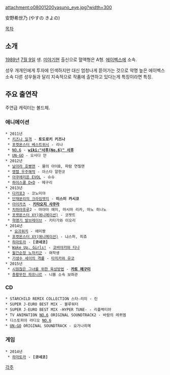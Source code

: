 attachment:o08001200yasuno_eye.jpg?width=300

安野希世乃 (やすの きよの)

[[목차]]
== 소개 ==
[[1989년]] [[7월 9일]] 생. [[미야기]]현 출신으로 혈액형은 A형. [[에이벡스]]에 소속.

성우 개개인에게 투자에 인색하지만 대신 엄청나게 뜯어가는 것으로 악명 높은 에이벡스 소속 다른 성우들과 달리 지속적으로 작품에 출연하고 있다는게 특징이라면 특징.

== 주요 출연작 ==
주연급 캐릭터는 볼드체.
=== 애니메이션 ===
 * 2011년
  * [[키즈나 일격]] - '''토도로키 키즈나'''
  * [[포켓몬스터 베스트위시]] - 리나
  * [[NO.6]] - '''[[wiki:"사후(No.6)" 사후]]'''
  * [[UN-GO]] - 오사다 안
 * 2012년
  * [[날아라 호빵맨]] - 물의 아이B, 파람 연필맨
  * [[맹렬 우주해적]] - 아스타 알한코
  * [[아쿠에리온 EVOL]] - 슈슈
  * [[하이스쿨 D×D]] - 메구리
 * 2013년
  * [[다카포3]] - 코노미야
  * [[단재분리의 크라임엣지]] - '''미스미 카시코'''
  * [[아이카츠]] - '''[[키타오지 사쿠라]]'''
  * [[치하야후루]]2 - 마야마 에미, 마시마 리카, 마노 히나노
  * [[포켓몬스터 XY(애니메이션)]] - 코젯트
  * [[혁명기 발브레이브]] - 키타가와 이오리
 * 2014년
   * [[요괴워치]] - 에미짱
  * [[포켓몬스터 XY(애니메이션)]] - 냐스퍼, 피츄
  * [[하마토라]] - '''[코네코]'''
  * [[Wake Up, Girls!]] - [[코바야카와 티나]]
  * [[월간순정 노자키군]] - 여학생
  * [[기생수 세이의 격률]] - [[타치카와 유코]]
 * 2015년 
  * [[시원찮은 그녀를 위한 육성방법]] - '''[[카토 메구미]]'''
  * [[총황무진 파프니르]] - 니블 소속 보좌관

=== CD ===
 * STARCHILD REMIX COLLECTION 스타☆리미 - 린
 * SUPER J-EURO BEST MIX - 블루워터 {{{[Plum Mix]}}}
 * SUPER J-EURO BEST MIX -HYPER TUNE- - 리플렉티아
 * TV ANIMATION [[NO.6]] ORIGINAL SOUNDTRACK2 - 바람의 레퀴엠 {{{-사후-}}}
 * 디스토피아 라디오 [[NO.6]]
 * [[UN-GO]] ORIGINAL SOUNDTRACK - 요가나히메

=== 게임 ===
 * 2014년
  * [[하마토라]] - '''[코네코]'''


[[각주]]
